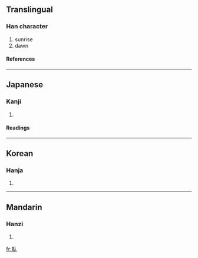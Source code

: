 ==Translingual==
===Han character===
{{Han char|rn=9|rad=人|as=08|sn=10|four=|canj=十十人 (JJO)}}
# sunrise
# dawn
====References====
{{Han ref|kx=0108.080|dkj=00779|dj=0230.040|hdz=10169.040|uh=501D|ud=20509}}
----
==Japanese==
===Kanji===
{{ja-kanji|grade=|rs=人08}}
# {{defn|Japanese}}
====Readings====
{{ja-readings|on=[[かん]] (kan)|kun=[[かがやく]] (kagayaku)}}
----
==Korean==
===Hanja===
{{ko-hanja|hangeul=간|rv=gan|mr=kan}}
# {{defn|Korean}}
----
==Mandarin==
===Hanzi===
{{cmn-hanzi|pin=[[gàn]] (gan4)|wg=kan<sup>4</sup>}}
# {{defn|Mandarin}}

[[fr:倝]]
